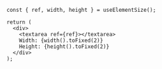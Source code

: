 ```tsx
const { ref, width, height } = useElementSize();

return (
  <div>
    <textarea ref={ref}></textarea>
    Width: {width().toFixed(2)}
    Height: {height().toFixed(2)}
  </div>
);
```
